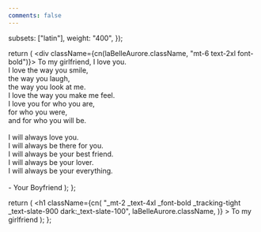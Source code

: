 ```yaml
---
comments: false
---
```



  subsets: ["latin"],
  weight: "400",
});

  return (
    <div className={cn(laBelleAurore.className, "mt-6 text-2xl font-bold")}>
      To my girlfriend, I love you.
      <br />
      I love the way you smile,
      <br />
      the way you laugh,
      <br />
      the way you look at me.
      <br />
      I love the way you make me feel. <br />
      I love you for who you are,
      <br />
      for who you were,
      <br />
      and for who you will be.
      <br />
      <br />
      I will always love you. <br />
      I will always be there for you. <br />
      I will always be your best friend. <br />
      I will always be your lover. <br />I will always be your everything.
      <br />
      <br />- Your Boyfriend
    </div>
  );
};

  return (
    <h1
      className={cn(
        "_mt-2 _text-4xl _font-bold _tracking-tight _text-slate-900 dark:_text-slate-100",
        laBelleAurore.className,
      )}
    >
      To my girlfriend
    </h1>
  );
};

<Title />

<Disclaimer />
